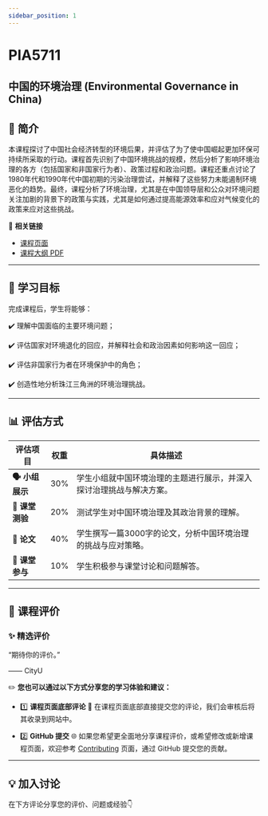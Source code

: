 ```yaml
---
sidebar_position: 1
---
```


# PIA5711
## 中国的环境治理 (Environmental Governance in China)

## **📘 简介**
本课程探讨了中国社会经济转型的环境后果，并评估了为了使中国崛起更加环保可持续所采取的行动。课程首先识别了中国环境挑战的规模，然后分析了影响环境治理的各方（包括国家和非国家行为者）、政策过程和政治问题。课程还重点讨论了1980年代和1990年代中国初期的污染治理尝试，并解释了这些努力未能遏制环境恶化的趋势。最终，课程分析了环境治理，尤其是在中国领导层和公众对环境问题关注加剧的背景下的政策与实践，尤其是如何通过提高能源效率和应对气候变化的政策来应对这些挑战。

🔗 **相关链接**
- [课程页面](https://www.cityu.edu.hk/catalogue/pg/202526/course/PIA5711.htm)
- [课程大纲 PDF](https://www.cityu.edu.hk/catalogue/pg/202526/course/PIA5711.pdf)

---

## **🎯 学习目标**

完成课程后，学生将能够：

✔️ 理解中国面临的主要环境问题；

✔️ 评估国家对环境退化的回应，并解释社会和政治因素如何影响这一回应；

✔️ 评估非国家行为者在环境保护中的角色；

✔️ 创造性地分析珠江三角洲的环境治理挑战。

---

## **📊 评估方式**

| **评估项目**              | **权重** | **具体描述**                                                                                       |
|--------------------------|---------|---------------------------------------------------------------------------------------------------|
| **🗣️ 小组展示**           | 30%     | 学生小组就中国环境治理的主题进行展示，并深入探讨治理挑战与解决方案。                             |
| **📅 课堂测验**           | 20%     | 测试学生对中国环境治理及其政治背景的理解。                                                       |
| **📄 论文**               | 40%     | 学生撰写一篇3000字的论文，分析中国环境治理的挑战与应对策略。                                       |
| **💬 课堂参与**           | 10%     | 学生积极参与课堂讨论和问题解答。                                                                 |

---

## **💬 课程评价**

### ✨ **精选评价**
<div className={commentStyles.commentBox}>
    <p className={commentStyles.commentText}>
        “期待你的评价。”
    </p>
    <p className={commentStyles.commentAuthor}>—— CityU</p>
</div>

✏️ **您也可以通过以下方式分享您的学习体验和建议：**

- 1️⃣ **课程页面底部评论**
💬 在课程页面底部直接提交您的评论，我们会审核后将其收录到网站中。

- 2️⃣ **GitHub 提交**
🌐 如果您希望更全面地分享课程评价，或希望修改或新增课程页面，欢迎参考 [Contributing](/contributing) 页面，通过 GitHub 提交您的贡献。

---

## **💡 加入讨论**

在下方评论分享您的评价、问题或经验👇
<Utterances />